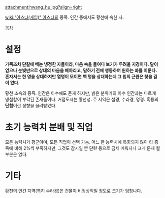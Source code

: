 attachment:hwang_hu.jpg?align=right

[[wiki:"아스타(게임)" 아스타]]의 종족. 인간 중에서도 황천에 속한 자.

[[목차]]
= 설정 =
'''가족조차 단칼에 베는 냉정한 자들이라, 마음 속을 들여다 보기가 두려울 지경이다. 말이 없으나 눈빛만으로 상대의 마음을 헤아리고, 말하기 전에 행동하여 원하는 바를 이룬다. 혼자서는 한 명을 상대하지만 열명이 모이면 백 명을 상대하는데 그 힘의 근원은 찾을 길이 없다.'''

황천 소속의 종족. 인간은 아수에도 존재 하지만, 밝은 분위기의 아수 인간과는 다르게 냉철함이 부각된 존재들이다. 거점도시는 황천성. 주 지역은 설경, 수라경, 명경. 흑룡의 '''단합'''이란 성향을 물려받았다.


= 초기 능력치 분배 및 직업 =
모든 능력치가 평균이며, 모든 직업이 선택 가능.
어느 한 능력치에 특화되지 않아 타 종족에 비해 2%씩 부족하지만, 그것도 잠시일 뿐 단련 등으로 금세 메워지니 크게 문제 될 부분은 없다.


= 기타 =
황천의 인간 지역(특히 수라경)은 건물이 비정상적일 정도로 크기가 엄청나다.
